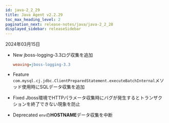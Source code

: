 ```yaml
---
id: java-2_2_29
title: Java Agent v2.2.29
toc_max_heading_level: 2
pagination_next: release-notes/java/java-2_2_28
displayed_sidebar: releaseSidebar
---
```


2024年03月15日

- <Status>New</Status> jboss-logging-3.3ログ収集を追加

  ```ini title='whatap.conf'
  weaving=jboss-logging-3.3
  ```

- <Status>Feature</Status> <code>com.mysql.cj.jdbc.ClientPreparedStatement.executeBatchInternal</code>メソッド使用時にSQLデータ収集を追加

- <Status>Fixed</Status> Jboss環境でHTTPパラメータ収集時にバグが発生するとトランザクションを終了できない現象を防止

- <Status>Deprecated</Status> <code>env</code>の<b>HOSTNAME</b>データ収集を中断


<DownloadJava ver="2.2.29" />
